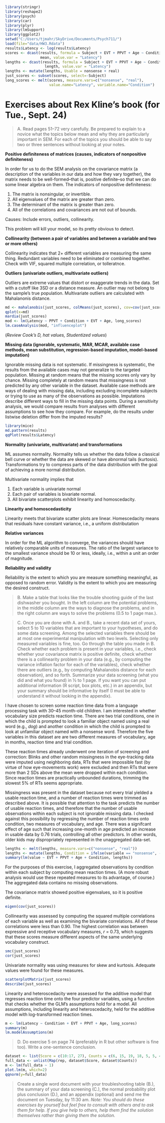 ```r
library(stringr)
library(reshape2)
library(psych)
library(car)
library(plyr)
library(lmSupport)
library(ggplot2)
setwd("C:/Users/tjmahr/SkyDrive/Documents/Psych711/")
load(file="data/HW3.Rdata")
results$Latency <- log(results$Latency)
scores <- dcast(results, formula = Subject + EVT + PPVT + Age ~ Condition, 
                mean, value.var = "Latency")
lengths <- dcast(results, formula = Subject + EVT + PPVT + Age ~ Condition, 
                  length, value.var = "Latency")
lengths <- mutate(lengths, Usable = nonsense + real)
just_scores <- subset(scores, select=-Subject)
long_scores <- melt(scores, measure.vars=c("nonsense", "real"), 
                    value.name="Latency", variable.name="Condition")
```


Exercises about Rex Kline's book (for Tue., Sept. 24)
===============================================================================

> A. Read pages 51--72 very carefully. Be prepared to explain to a novice what the topics below mean and why they are particularly important in SEM. For each of the topics you should be able to say two or three sentences without looking at your notes. 

**Positive definiteness of matrices (causes, indicators of nonpositive definiteness)**

In order for us to do the SEM analysis on the covariance matrix (a description of the variables in our data and how they vary together), the matrix needs to be well-formed--that is, positive definite--so that we can do some linear algebra on them. The indicators of nonpositive definiteness:

1. The matrix is nonsingular, or invertible.
2. All eigenvalues of the matrix are greater than zero.
3. The determinant of the matrix is greater than zero.
4. All of the correlations and covariances are not out of bounds.

Causes: Include errors, outliers, collinearity.

This problem will kill your model, so its pretty obvious to detect.

**Collinearity (between a pair of variables and between a variable and two or more others)**

Collinearity indicates that 2+ different variables are measuring the same thing. Redundant variables need to be eliminated or combined together. Check with VIF, squared multiple correlation, or tolleratnce.

**Outliers (univariate outliers, multivariate outliers)**

Outliers are extreme values that distort or exaggerate trends in the data. Set with a cutoff like 3SD or a distance measure. An outlier may not belong to the sample's true population. Multivariate outliers are calculated with Mahalanonis distance. 

```r
md <- mahalanobis(just_scores, colMeans(just_scores), cov=cov(just_scores))
qplot(x=md)
mardia(just_scores)
mod <- lm(Latency ~ PPVT + Condition + EVT + Age, long_scores)
lm.caseAnalysis(mod, "influenceplot")
```

(_Review Cook's D, hat values, Studentized values_)


**Missing data (ignorable, systematic, MAR, MCAR, available case methods, mean substitution, regression-based imputation, model-based imputation)**

Ignorable missing data is not systematic. If missingness is systematic, the results from the available cases may not generalize to the targeted population. Missing at random means that the missing scores only vary by chance. Missing completely at random means that missingness is not predicted by any other variable in the dataset. Available case methods are ways of dealing with missing data, including excluding incomplete subjects or trying to use as many of the observations as possible. Imputations describe different ways to fill in the missing data points. During a sensitivity analysis, we would compare results from analyses with different assumptions to see how they compare. For example, do the results under listwise deletion differ from the imputed results?


```r
library(mice)
md.pattern(results)
qqPlot(results$Latency)
```

**Normality (univariate, multivariate) and transformations**

ML assumes normality. Normality tells us whether the data follow a classical bell curve or whether the data are skewed or have abnormal tails (kurtosis). Transformations try to compress parts of the data distribution with the goal of achieving a more normal distribution. 

Multivariate normality implies that 

1. Each variable is univariate normal
2. Each pair of variables is bivariate normal.
3. All bivariate scatterplots exhibit linearity and homoscedacity. 

**Linearity and homoscedasticity**

Linearity meets that bivariate scatter plots are linear. Homescedacity means that residuals have constant variance, i.e., a uniform distributation

**Relative variances**

In order for the ML algorithm to converge, the variances should have relatively comparable units of measures. The ratio of the largest variance to the smallest variance should be 10 or less, ideally, i.e., within a unit an order of magnitude.

**Reliability and validity**

Reliability is the extent to which you are measure something meaningful, as opposed to random error. Validity is the extent to which you are measuring the desired construct.

> B. Make a table that looks like the trouble shooting guide of the last dishwasher you bought. In the left column are the potential problems, in the middle column are the ways to diagnose the problems, and in the right column are ways to solve the problems (0.5 to 1 page max.). 



> C. Once you are done with A. and B., take a recent data set of yours, select 5 to 10 variables that are important to your hypotheses, and do some data screening. Among the selected variables there should be at most one experimental manipulation with two levels. Selecting only measured variables is fine, too. Go through the table you made in B. Check whether each problem is present in your variables, i.e., check whether your covariance matrix is positive definite, check whether there is a collinearity problem in your data (e.g., by computing the variance inflation factor for each of the variables), check whether there are outliers (e.g., by computing Mahalanobis distance for each observation), and so forth. Summarize your data screening (what you did and what you found) in ½ to 1 page. If you want you can put additional information (R script, box plots, etc.) in an appendix, but your summary should be informative by itself (I must be able to understand it without looking in the appendix). 

I have chosen to screen some reaction time data from a language processing task with 30--45 month-old children. I am interested in whether vocabulary size predicts reaction time. There are two trial conditions, one in which the child is prompted to look a familiar object named using a real word (e.g., _dog_) and another condition in which the child is prompted to look at unfamiliar object named with a nonsense word. Therefore the five variables in this dataset are are two different measures of vocabulary, age in months, reaction time and trial condition.

These reaction times already underwent one iteration of screening and correction: Blinks and other random missingness in the eye-tracking data were imputed using neighboring data, RTs that were impossible fast (by virtue of how eye-movements work) were excluded and then RTs that were more than 2 SDs above the mean were dropped within each condition. Since reaction times are practically unbounded durations, trimming the slowest 5% of RTs seems appropriate.

Missingness was present in the dataset because not every trial yielded a usable reaction time, and a number of reaction times were trimmed as described above. It is possible that attention to the task predicts the number of usable reaction times, and therefore that the number of usable observations within each subject is not ignorable missing data. I checked against this possibility by regressing the number of reaction times onto condition, two measures of vocabulary, and age. There was a signifcant effect of age such that increasing one-month in age predicted an increase in usable data by 0.76 trials, controlling all other predictors. In other words, older kids may dispropriately represented in the unaggregated data-set.

```r
lengths <- melt(lengths, measure.vars=c("nonsense", "real"))
lengths <- mutate(lengths, Condition = ifelse(variable == "nonsense", -.5, .5))
summary(lm(value ~ EVT + PPVT + Age + Condition, lengths))
```

For the purposes of this exercise, I aggregated observations by condition within each subject by computing mean reaction times. (A more robust analysis would use these repeated measures to its advantage, of course.) The aggregated data contains no missing observations.

The covariance matrix showed positive eigenvalues, so it is positive definite.

```r
eigen(cov(just_scores))
```

Collinearity was assessed by computing the squared multiple correlations of each variable as well as examining the bivariate correlations. All of these correlations were less than 0.90. The highest correlation was between expressive and receptive vocabulary measures, _r_ = 0.73, which suggests that these scores measure different aspects of the same underlying vocabulary construct. 

```r
smc(just_scores)
cor(just_scores)
```

Univariate normality was using measures for skew and kurtosis. Adequate values were found for these measures.

```r
scatterplotMatrix(just_scores)
describe(just_scores)
```

Linearity and heteroscedacity were assessed for the additive model that regresses reaction time onto the four predictor variables, using a function that checks whether the GLM's assumptions hold for a model. All assumptions, including linearity and heteroscedacity, held for the additive model with log-transformed reaction times.


```r
m <- lm(Latency ~ Condition + EVT + PPVT + Age, long_scores)
summary(m)
lm.modelAssumptions(m)
```





> D. Do exercise 5 on page 74 (preferably in R but other software is fine too). Write a one-sentence conclusion. 


```r
dataset <- list(Score = c(10:17, 27), Counts = c(6, 15, 19, 18, 5, 5, 4, 1, 1))
full_data <- unlist(Map(rep, dataset$Score, dataset$Counts))
m <- lm(full_data ~ 1)
plot.lm(m, which=2)
qqnorm(y=full_data)
```

> Create a single word document with your troubleshooting table (B.), the summary of your data screening (C.), the normal probability plot plus conclusion (D.), and an appendix (optional) and send me the document on Tuesday, by 11:30 am. _Note: You should do these exercises by yourself but feel free to consult with others and to ask them for help. If you give help to others, help them find the solution themselves rather than giving them the solution._
